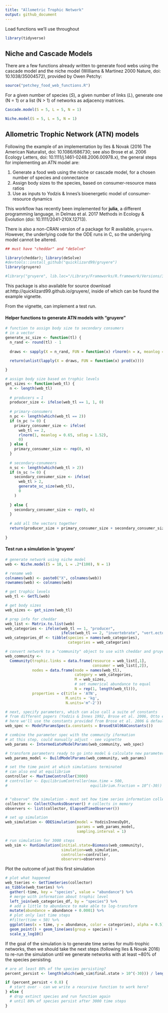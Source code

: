 ```yaml
---
title: "Allometric Trophic Network"
output: github_document
---
```


Load functions we'll use throughout

```r
library(tidyverse)
```


## Niche and Cascade Models

There are a few functions already written to generate food webs using the cascade model and the niche model (Williams & Martinez 2000 Nature, doi: 10.1038/35004572), provided by Owen Petchy:

```r
source("petchey_food_web_functions.R")
```

For a given number of species (*S*), a given number of links (*L*), generate one (N = 1) or a list (N > 1) of networks as adjacency matrices.

```r
Cascade.model(S = 5, L = 5, N = 1)
```

```r
Niche.model(S = 5, L = 5, N = 1)
```

## Allometric Trophic Network (ATN) models

Following the example of an implementation by Iles & Novak (2016 The American Naturalist, doi: 10.1086/686730; see also Brose et al. 2006 Ecology Letters, doi: 10.1111/j.1461-0248.2006.00978.x), the general steps for implementing an ATN model are:

1. Generate a food web using the niche or cascade model, for a chosen number of species and connectance  
2. Assign body sizes to the species, based on consumer-resource mass ratios  
3. Use as inputs to Yodzis & Innes's bioenergetic model of consumer-resource dynamics

This workflow has recently been implemented for **julia**, a different programming language, in Delmas et al. 2017 Methods in Ecology & Evolution (doi: 10.1111/2041-210X.12713).

There is also a non-CRAN version of a package for R available, `gruyere`. However, the underlying code for the ODE runs in C, so the underlying model cannot be altered.

```r
## must have "cheddar" and "deSolve"

library(cheddar); library(deSolve)
#devtools::install_github("quicklizard99/gruyere")
library(gruyere)

#library("gruyere", lib.loc="/Library/Frameworks/R.framework/Versions/3.5/Resources/library")
```

This package is also available for source download at:http://quicklizard99.github.io/gruyere/, inside of which can be found the example vignette.

From the vignette, can implement a test run.

#### Helper functions to generate ATN models with "gruyere"

```r
# function to assign body size to secondary consumers
# in a vector
generate_sc_size <- function(tl) {
  n_rand <- round(tl) - 1
  
  draws <- sapply(X = n_rand, FUN = function(x) rlnorm(n = x, meanlog = 2.73, sdlog = (1.60/x)))
  
  return(unlist(lapply(X = draws, FUN = function(x) prod(x))))

}

# assign body size based on trophic levels
get_sizes <- function(web_tl) {
  n <- length(web_tl)
  
  # producers = 1
  producer_size <- ifelse(web_tl == 1, 1, 0)
  
  # primary-consumers
  n_pc <- length(which(web_tl == 2))
  if (n_pc != 0) {
    primary_consumer_size <- ifelse(
      web_tl == 2,
      rlnorm(1, meanlog = 0.65, sdlog = 1.52),
      0)
  } else {
    primary_consumer_size <- rep(0, n)
  }
  
  # secondary-conumeers
  n_sc <- length(which(web_tl > 2))
  if (n_sc != 0) {
    secondary_consumer_size <- ifelse(
      web_tl > 2,
      generate_sc_size(web_tl),
      0
    )
    
  } else {
    secondary_consumer_size <- rep(0, n)
  }
  
  # add all the vectors together
  return(producer_size + primary_consumer_size + secondary_consumer_size )
  
}
```

#### Test run a simulation in 'gruyere'

```r
# generate network using niche model
web <- Niche.model(S = 10, L = .2*(100), N = 1)

# rename web
colnames(web) <- paste0("X", colnames(web))
rownames(web) <- colnames(web)

# get trophic levels
web_tl <- GetTL(web)

# get body sizes
web_sizes <- get_sizes(web_tl)

# prep info for cheddar
web_list <- Matrix.to.list(web)
web_categories <- ifelse(web_tl == 1, "producer",
                         ifelse(web_tl == 2, "invertebrate", "vert.ecto"))
web_categories_df <- tibble(species = names(web_categories),
                            categories = web_categories)

# convert network to a "community" object to use with cheddar and gruyere
web_community <- 
  Community(trophic.links = data.frame(resource = web_list[,1],
                                       consumer = web_list[,2]),
            nodes = data.frame(node = names(web_tl),
                               category = web_categories,
                               M = web_sizes,
                               # set numerical abundance to equal
                               N = rep(1, length(web_tl))),
            properties = c(title = 'ATN',
                           M.units = 'kg',
                           N.units='m^-2'))

# next, specify parameters, which can also call a suite of constants
# from different papers (Yodzis & Innes 1992, Brose et al. 2006, Otto et al. 2007)
# here we'll use the constants provided from Brose et al. 2006 & default (Y&I) for rest
web_spec <- ModelParamsSpec(a.constants = BroseEtAl06AConstants())

# combine the parameter spec with the community iformation
# at this step, could manually adjust - see vignette
web_params <- IntermediateModelParams(web_community, web_spec)

# transform parameters ready to go into model & calculate new parameters
web_params_model <- BuildModelParams(web_community, web_params)

# set the time point at which simulations terminated 
# can also end at equilibrium
controller <- MaxTimeController(3000)
# controller <- EquilibriumController(max.time = 500,
#                                     equilibrium.fraction = 10^(-30))


# "observe" the simulation - must set how time series information collected
collector <- CollectChunksObserver() # collects in memory
observers <- list(collector, ElapsedTimeObserver())

# set up simulation
web_simulation <- ODESimulation(model = YodzisInnesDyDt,
                                params = web_params_model,
                                sampling.interval = 1)

# run simulation for 3000 steps
web_sim <- RunSimulation(initial.state=Biomass(web_community),
                         simulation=web_simulation,
                         controller=controller,
                         observers=observers)
```

Plot the outcome of just this first simulation

```r
# plot what happened
web_tseries <- GetTimeSeries(collector)
as_tibble(web_tseries) %>%
  gather(-time, key = "species", value = "abundance") %>%
  # merge with information about trophic level
  left_join(web_categories_df, by = "species") %>%
  # add a little to abundance to make able to log-transform 
  mutate(abundance = abundance + 0.0001) %>%
  # plot only last time steps
  #filter(time < 50) %>%
  ggplot(aes(x = time, y = abundance, color = categories), alpha = 0.5) +
  geom_point() + geom_line(aes(group = species)) +
  scale_y_log10()
```

If the goal of the simulation is to generate time series for multi-trophic networks, then we should take the next steps (following Iles & Novak 2016) to re-run the simulation until we generate networks with at least ~80% of the species persisting.

```r
# are at least 80% of the species persisting?
percent_persist <- length(which(web_sim$final.state > 10^(-30))) / length(web_sim$final.state)

if (percent_persist < 0.8) {
  # start over - can we write a recursive function to work here?
} else {
  # drop extinct species and run function again
  # until 80% of species persist after 3000 time steps
}
```



